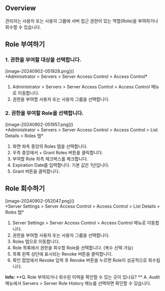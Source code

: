 ## Overview
관리자는 사용자 또는 사용자 그룹에 서버 접근 권한이 있는 역할(Role)을 부여하거나 회수할 수 있습니다.

## Role 부여하기
### 1. 권한을 부여할 대상을 선택합니다.
<p align="center">
<div>[image-20240902-051928.png]()</div>
*Administrator &gt; Servers &gt; Server Access Control &gt; Access Control*
</p>

1. Administrator > Servers > Server Access Control > Access Control 메뉴로 이동합니다.
2. 권한을 부여할 사용자 또는 사용자 그룹을 선택합니다.

### 2. 권한을 부여할 Role을 선택합니다.
<p align="center">
<div>[image-20240902-051957.png]()</div>
*Administrator &gt; Servers &gt; Server Access Control &gt; Access Control &gt; List Details &gt; Roles 탭*
</p>

1. 화면 좌측 중앙의 Roles 탭을 선택합니다.
2. 우측 중앙에서 + Grant Roles 버튼을 클릭합니다.
3. 부여할 Role 좌측 체크박스를 체크합니다.
4. Expiration Date를 입력합니다. 기본 값은 1년입니다.
5. Grant 버튼을 클릭합니다.

## Role 회수하기
<p align="center">
<div>[image-20240902-052047.png]()</div>
*Server Settings &gt; Server Access Control &gt; Access Control &gt; List Details &gt; Roles 탭*
</p>

1. Server Settings > Server Access Control > Access Control 메뉴로 이동합니다.
2. 권한을 부여할 사용자 또는 사용자 그룹을 선택합니다.
3. Roles 탭으로 이동합니다.
4. Role 목록에서 권한을 회수할 Role을 선택합니다. (복수 선택 가능)
5. 목록 왼쪽 상단에 표시되는 Revoke 버튼을 클릭합니다.
6. 확인 팝업에서 Revoke 입력 후 Revoke 버튼을 누르면 Role이 성공적으로 회수됩니다.

<div class="alert alert-info">
  <i class="fas fa-info-circle"></i> <strong>Info:</strong> **Q. Role 부여되거나 회수된 이력을 확인할 수 있는 곳이 있나요? ** 
A. Audit 메뉴에서 Servers &gt; Server Role History 메뉴를 선택하면 확인할 수 있습니다. 

</div>
